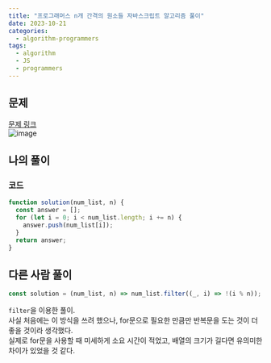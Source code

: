 ```yaml
---
title: "프로그래머스 n개 간격의 원소들 자바스크립트 알고리즘 풀이"
date: 2023-10-21
categories:
  - algorithm-programmers
tags:
  - algorithm
  - JS
  - programmers
---
```


## 문제

[문제 링크](https://school.programmers.co.kr/learn/courses/30/lessons/181888)  
![image](https://github.com/makepin2r/TIL/assets/39889583/bd0ece18-937b-4f27-a88f-59bee842400b)

## 나의 풀이

### 코드

```javascript
function solution(num_list, n) {
  const answer = [];
  for (let i = 0; i < num_list.length; i += n) {
    answer.push(num_list[i]);
  }
  return answer;
}
```

## 다른 사람 풀이

```javascript
const solution = (num_list, n) => num_list.filter((_, i) => !(i % n));
```

`filter`을 이용한 풀이.  
사실 처음에는 이 방식을 쓰려 했으나, for문으로 필요한 만큼만 반복문을 도는 것이 더 좋을 것이라 생각했다.  
실제로 for문을 사용할 때 미세하게 소요 시간이 적었고, 배열의 크기가 길다면 유의미한 차이가 있었을 것 같다.
